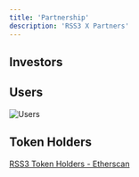 ```yaml
---
title: 'Partnership'
description: 'RSS3 X Partners'
---
```



## Investors

<Investor />

## Users

![Users](https://raw.githubusercontent.com/NaturalSelectionLabs/RSS3-Network-Data/main/statics/avatars.png)

## Token Holders

[RSS3 Token Holders - Etherscan](https://etherscan.io/token/tokenholderchart/0xc98d64da73a6616c42117b582e832812e7b8d57f?range=500)
